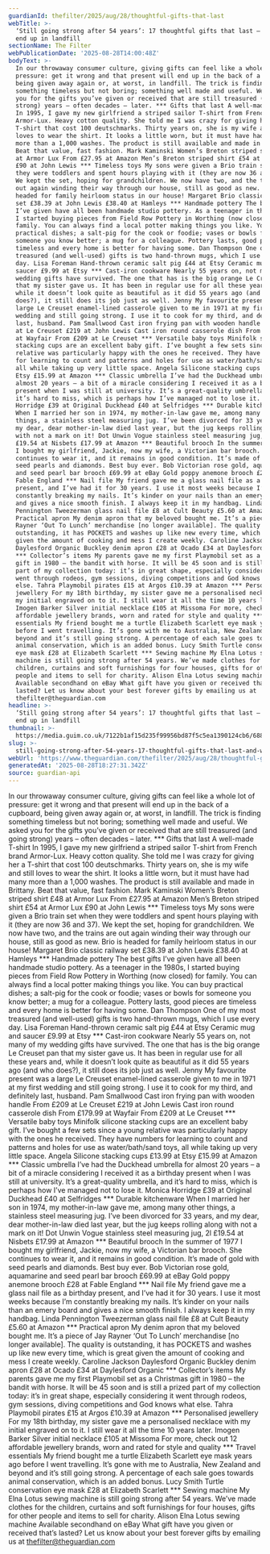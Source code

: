 ```yaml
---
guardianId: thefilter/2025/aug/28/thoughtful-gifts-that-last
webTitle: >-
  ‘Still going strong after 54 years’: 17 thoughtful gifts that last – and won’t
  end up in landfill
sectionName: The Filter
webPublicationDate: '2025-08-28T14:00:48Z'
bodyText: >-
  In our throwaway consumer culture, giving gifts can feel like a whole lot of
  pressure: get it wrong and that present will end up in the back of a cupboard,
  being given away again or, at worst, in landfill. The trick is finding
  something timeless but not boring; something well made and useful. We asked
  you for the gifts you’ve given or received that are still treasured (and going
  strong) years – often decades – later. *** Gifts that last A well-made T-shirt
  In 1995, I gave my new girlfriend a striped sailor T-shirt from French brand
  Armor-Lux. Heavy cotton quality. She told me I was crazy for giving her a
  T-shirt that cost 100 deutschmarks. Thirty years on, she is my wife and still
  loves to wear the shirt. It looks a little worn, but it must have had many
  more than a 1,000 washes. The product is still available and made in Brittany.
  Beat that value, fast fashion. Mark Kaminski Women’s Breton striped shirt £48
  at Armor Lux From £27.95 at Amazon Men’s Breton striped shirt £54 at Armor Lux
  £90 at John Lewis *** Timeless toys My sons were given a Brio train set when
  they were toddlers and spent hours playing with it (they are now 36 and 37).
  We kept the set, hoping for grandchildren. We now have two, and the trains are
  out again winding their way through our house, still as good as new. Brio is
  headed for family heirloom status in our house! Margaret Brio classic railway
  set £38.39 at John Lewis £38.40 at Hamleys *** Handmade pottery The best gifts
  I’ve given have all been handmade studio pottery. As a teenager in the 1980s,
  I started buying pieces from Field Row Pottery in Worthing (now closed) for
  family. You can always find a local potter making things you like. You can buy
  practical dishes; a salt-pig for the cook or foodie; vases or bowls for
  someone you know better; a mug for a colleague. Pottery lasts, good pieces are
  timeless and every home is better for having some. Dan Thompson One of my most
  treasured (and well-used) gifts is two hand-thrown mugs, which I use every
  day. Lisa Foreman Hand-thrown ceramic salt pig £44 at Etsy Ceramic mug and
  saucer £9.99 at Etsy *** Cast-iron cookware Nearly 55 years on, not many of my
  wedding gifts have survived. The one that has is the big orange Le Creuset pan
  that my sister gave us. It has been in regular use for all these years and,
  while it doesn’t look quite as beautiful as it did 55 years ago (and who
  does?), it still does its job just as well. Jenny My favourite present was a
  large Le Creuset enamel-lined casserole given to me in 1971 at my first
  wedding and still going strong. I use it to cook for my third, and definitely
  last, husband. Pam Smallwood Cast iron frying pan with wooden handle From £209
  at Le Creuset £219 at John Lewis Cast iron round casserole dish From £179.99
  at Wayfair From £209 at Le Creuset *** Versatile baby toys Minifolk silicone
  stacking cups are an excellent baby gift. I’ve bought a few sets since a young
  relative was particularly happy with the ones he received. They have numbers
  for learning to count and patterns and holes for use as water/bath/sand toys,
  all while taking up very little space. Angela Silicone stacking cups £13.99 at
  Etsy £15.99 at Amazon *** Classic umbrella I’ve had the Duckhead umbrella for
  almost 20 years – a bit of a miracle considering I received it as a birthday
  present when I was still at university. It’s a great-quality umbrella, and
  it’s hard to miss, which is perhaps how I’ve managed not to lose it. Monica
  Horridge £39 at Original Duckhead £40 at Selfridges *** Durable kitchenware
  When I married her son in 1974, my mother-in-law gave me, among many other
  things, a stainless steel measuring jug. I’ve been divorced for 33 years, and
  my dear, dear mother-in-law died last year, but the jug keeps rolling along
  with not a mark on it! Dot Unwin Vogue stainless steel measuring jug, 2l
  £19.54 at Nisbets £17.99 at Amazon *** Beautiful brooch In the summer of 1977
  I bought my girlfriend, Jackie, now my wife, a Victorian bar brooch. She
  continues to wear it, and it remains in good condition. It’s made of gold with
  seed pearls and diamonds. Best buy ever. Bob Victorian rose gold, aquamarine
  and seed pearl bar brooch £69.99 at eBay Gold poppy anemone brooch £28 at
  Fable England *** Nail file My friend gave me a glass nail file as a birthday
  present, and I’ve had it for 30 years. I use it most weeks because I’m
  constantly breaking my nails. It’s kinder on your nails than an emery board
  and gives a nice smooth finish. I always keep it in my handbag. Linda
  Pennington Tweezerman glass nail file £8 at Cult Beauty £5.60 at Amazon ***
  Practical apron My denim apron that my beloved bought me. It’s a piece of Jay
  Rayner ‘Out To Lunch’ merchandise [no longer available]. The quality is
  outstanding, it has POCKETS and washes up like new every time, which is great
  given the amount of cooking and mess I create weekly. Caroline Jackson
  Daylesford Organic Buckley denim apron £28 at Ocado £34 at Daylesford Organic
  *** Collector’s items My parents gave me my first Playmobil set as a Christmas
  gift in 1980 – the bandit with horse. It will be 45 soon and is still a prized
  part of my collection today: it’s in great shape, especially considering it
  went through rodeos, gym sessions, diving competitions and God knows what
  else. Tahra Playmobil pirates £15 at Argos £10.39 at Amazon *** Personalised
  jewellery For my 18th birthday, my sister gave me a personalised necklace with
  my initial engraved on to it. I still wear it all the time 10 years later.
  Imogen Barker Silver initial necklace £105 at Missoma For more, check out 12
  affordable jewellery brands, worn and rated for style and quality *** Travel
  essentials My friend bought me a turtle Elizabeth Scarlett eye mask years ago
  before I went travelling. It’s gone with me to Australia, New Zealand and
  beyond and it’s still going strong. A percentage of each sale goes towards
  animal conservation, which is an added bonus. Lucy Smith Turtle conservation
  eye mask £28 at Elizabeth Scarlett *** Sewing machine My Elna Lotus sewing
  machine is still going strong after 54 years. We’ve made clothes for the
  children, curtains and soft furnishings for four houses, gifts for other
  people and items to sell for charity. Alison Elna Lotus sewing machine
  Available secondhand on eBay What gift have you given or received that’s
  lasted? Let us know about your best forever gifts by emailing us at
  thefilter@theguardian.com
headline: >-
  ‘Still going strong after 54 years’: 17 thoughtful gifts that last – and won’t
  end up in landfill
thumbnail: >-
  https://media.guim.co.uk/7122b1af15d235f99956bd87f5c5ea1390124cb6/688_0_6880_5504/500.jpg
slug: >-
  still-going-strong-after-54-years-17-thoughtful-gifts-that-last-and-wont-end-up-in-landfill
webUrl: 'https://www.theguardian.com/thefilter/2025/aug/28/thoughtful-gifts-that-last'
generatedAt: '2025-08-28T18:27:31.342Z'
source: guardian-api
---
```

In our throwaway consumer culture, giving gifts can feel like a whole lot of pressure: get it wrong and that present will end up in the back of a cupboard, being given away again or, at worst, in landfill. The trick is finding something timeless but not boring; something well made and useful. We asked you for the gifts you’ve given or received that are still treasured (and going strong) years – often decades – later. *** Gifts that last A well-made T-shirt In 1995, I gave my new girlfriend a striped sailor T-shirt from French brand Armor-Lux. Heavy cotton quality. She told me I was crazy for giving her a T-shirt that cost 100 deutschmarks. Thirty years on, she is my wife and still loves to wear the shirt. It looks a little worn, but it must have had many more than a 1,000 washes. The product is still available and made in Brittany. Beat that value, fast fashion. Mark Kaminski Women’s Breton striped shirt £48 at Armor Lux From £27.95 at Amazon Men’s Breton striped shirt £54 at Armor Lux £90 at John Lewis *** Timeless toys My sons were given a Brio train set when they were toddlers and spent hours playing with it (they are now 36 and 37). We kept the set, hoping for grandchildren. We now have two, and the trains are out again winding their way through our house, still as good as new. Brio is headed for family heirloom status in our house! Margaret Brio classic railway set £38.39 at John Lewis £38.40 at Hamleys *** Handmade pottery The best gifts I’ve given have all been handmade studio pottery. As a teenager in the 1980s, I started buying pieces from Field Row Pottery in Worthing (now closed) for family. You can always find a local potter making things you like. You can buy practical dishes; a salt-pig for the cook or foodie; vases or bowls for someone you know better; a mug for a colleague. Pottery lasts, good pieces are timeless and every home is better for having some. Dan Thompson One of my most treasured (and well-used) gifts is two hand-thrown mugs, which I use every day. Lisa Foreman Hand-thrown ceramic salt pig £44 at Etsy Ceramic mug and saucer £9.99 at Etsy *** Cast-iron cookware Nearly 55 years on, not many of my wedding gifts have survived. The one that has is the big orange Le Creuset pan that my sister gave us. It has been in regular use for all these years and, while it doesn’t look quite as beautiful as it did 55 years ago (and who does?), it still does its job just as well. Jenny My favourite present was a large Le Creuset enamel-lined casserole given to me in 1971 at my first wedding and still going strong. I use it to cook for my third, and definitely last, husband. Pam Smallwood Cast iron frying pan with wooden handle From £209 at Le Creuset £219 at John Lewis Cast iron round casserole dish From £179.99 at Wayfair From £209 at Le Creuset *** Versatile baby toys Minifolk silicone stacking cups are an excellent baby gift. I’ve bought a few sets since a young relative was particularly happy with the ones he received. They have numbers for learning to count and patterns and holes for use as water/bath/sand toys, all while taking up very little space. Angela Silicone stacking cups £13.99 at Etsy £15.99 at Amazon *** Classic umbrella I’ve had the Duckhead umbrella for almost 20 years – a bit of a miracle considering I received it as a birthday present when I was still at university. It’s a great-quality umbrella, and it’s hard to miss, which is perhaps how I’ve managed not to lose it. Monica Horridge £39 at Original Duckhead £40 at Selfridges *** Durable kitchenware When I married her son in 1974, my mother-in-law gave me, among many other things, a stainless steel measuring jug. I’ve been divorced for 33 years, and my dear, dear mother-in-law died last year, but the jug keeps rolling along with not a mark on it! Dot Unwin Vogue stainless steel measuring jug, 2l £19.54 at Nisbets £17.99 at Amazon *** Beautiful brooch In the summer of 1977 I bought my girlfriend, Jackie, now my wife, a Victorian bar brooch. She continues to wear it, and it remains in good condition. It’s made of gold with seed pearls and diamonds. Best buy ever. Bob Victorian rose gold, aquamarine and seed pearl bar brooch £69.99 at eBay Gold poppy anemone brooch £28 at Fable England *** Nail file My friend gave me a glass nail file as a birthday present, and I’ve had it for 30 years. I use it most weeks because I’m constantly breaking my nails. It’s kinder on your nails than an emery board and gives a nice smooth finish. I always keep it in my handbag. Linda Pennington Tweezerman glass nail file £8 at Cult Beauty £5.60 at Amazon *** Practical apron My denim apron that my beloved bought me. It’s a piece of Jay Rayner ‘Out To Lunch’ merchandise [no longer available]. The quality is outstanding, it has POCKETS and washes up like new every time, which is great given the amount of cooking and mess I create weekly. Caroline Jackson Daylesford Organic Buckley denim apron £28 at Ocado £34 at Daylesford Organic *** Collector’s items My parents gave me my first Playmobil set as a Christmas gift in 1980 – the bandit with horse. It will be 45 soon and is still a prized part of my collection today: it’s in great shape, especially considering it went through rodeos, gym sessions, diving competitions and God knows what else. Tahra Playmobil pirates £15 at Argos £10.39 at Amazon *** Personalised jewellery For my 18th birthday, my sister gave me a personalised necklace with my initial engraved on to it. I still wear it all the time 10 years later. Imogen Barker Silver initial necklace £105 at Missoma For more, check out 12 affordable jewellery brands, worn and rated for style and quality *** Travel essentials My friend bought me a turtle Elizabeth Scarlett eye mask years ago before I went travelling. It’s gone with me to Australia, New Zealand and beyond and it’s still going strong. A percentage of each sale goes towards animal conservation, which is an added bonus. Lucy Smith Turtle conservation eye mask £28 at Elizabeth Scarlett *** Sewing machine My Elna Lotus sewing machine is still going strong after 54 years. We’ve made clothes for the children, curtains and soft furnishings for four houses, gifts for other people and items to sell for charity. Alison Elna Lotus sewing machine Available secondhand on eBay What gift have you given or received that’s lasted? Let us know about your best forever gifts by emailing us at thefilter@theguardian.com
